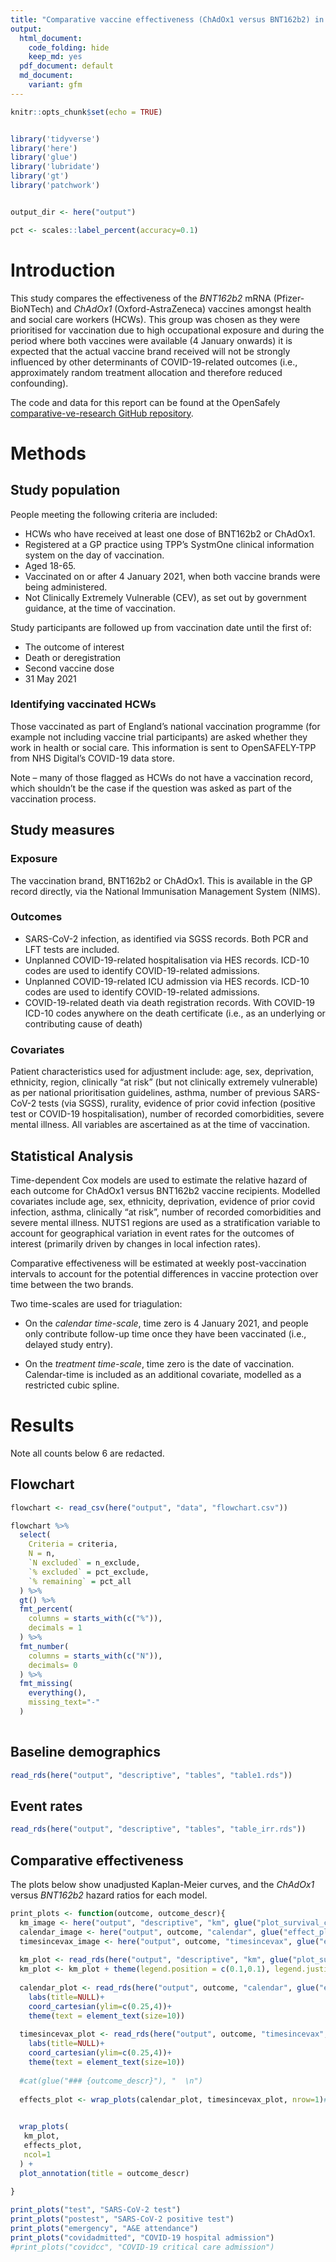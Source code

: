 ```yaml
---
title: "Comparative vaccine effectiveness (ChAdOx1 versus BNT162b2) in Health and Social Care workers"
output:
  html_document:
    code_folding: hide
    keep_md: yes
  pdf_document: default
  md_document:
    variant: gfm
---
```


```r
knitr::opts_chunk$set(echo = TRUE)


library('tidyverse')
library('here')
library('glue')
library('lubridate')
library('gt')
library('patchwork')


output_dir <- here("output")

pct <- scales::label_percent(accuracy=0.1)


```


# Introduction

This study compares the effectiveness of the *BNT162b2* mRNA (Pfizer-BioNTech) and *ChAdOx1* (Oxford-AstraZeneca) vaccines amongst health and social care workers (HCWs). 
This group was chosen as they were prioritised for vaccination due to high occupational exposure and during the period where both vaccines were available (4 January onwards) it is expected that the actual vaccine brand received will not be strongly influenced by other determinants of COVID-19-related outcomes (i.e., approximately random treatment allocation and therefore reduced confounding).


The code and data for this report can be found at the OpenSafely [comparative-ve-research GitHub repository](https://github.com/opensafely/comparative-ve-research). 


# Methods

## Study population

People meeting the following criteria are included:

* HCWs who have received at least one dose of BNT162b2 or ChAdOx1. 
* Registered at a GP practice using TPP's SystmOne clinical information system on the day of vaccination.
* Aged 18-65.
* Vaccinated on or after 4 January 2021, when both vaccine brands were being administered. 
* Not Clinically Extremely Vulnerable (CEV), as set out by government guidance, at the time of vaccination.

Study participants are followed up from vaccination date until the first of:

* The outcome of interest
* Death or deregistration
* Second vaccine dose
* 31 May 2021

### Identifying vaccinated HCWs

Those vaccinated as part of England's national vaccination programme (for example not including vaccine trial participants) are asked whether they work in health or social care. This information is sent to OpenSAFELY-TPP from NHS Digital's COVID-19 data store.

Note -- many of those flagged as HCWs do not have a vaccination record, which shouldn't be the case if the question was asked as part of the vaccination process.

## Study measures

### Exposure

The vaccination brand, BNT162b2 or ChAdOx1. This is available in the GP record directly, via the National Immunisation Management System (NIMS).

### Outcomes

* SARS-CoV-2 infection, as identified via SGSS records. Both PCR and LFT tests are included.
* Unplanned COVID-19-related hospitalisation via HES records. ICD-10 codes are used to identify COVID-19-related admissions. 
* Unplanned COVID-19-related ICU admission via HES records. ICD-10 codes are used to identify COVID-19-related admissions. 
* COVID-19-related death via death registration records. With COVID-19 ICD-10 codes anywhere on the death certificate (i.e., as an underlying or contributing cause of death)

### Covariates

Patient characteristics used for adjustment include: age, sex, deprivation, ethnicity, region, clinically “at risk” (but not clinically extremely vulnerable) as per national prioritisation guidelines, asthma, number of previous SARS-CoV-2 tests (via SGSS), rurality, evidence of prior covid infection (positive test or COVID-19 hospitalisation), number of recorded comorbidities, severe mental illness. All variables are ascertained as at the time of vaccination. 

## Statistical Analysis

Time-dependent Cox models are used to estimate the relative hazard of each outcome for ChAdOx1 versus BNT162b2 vaccine recipients.
Modelled covariates include age, sex, ethnicity, deprivation, evidence of prior covid infection, asthma, clinically “at risk”, number of recorded comorbidities and severe mental illness.
NUTS1 regions are used as a stratification variable to account for geographical variation in event rates for the outcomes of interest (primarily driven by changes in local infection rates). 

Comparative effectiveness will be estimated at weekly post-vaccination intervals to account for the potential differences in vaccine protection over time between the two brands.

Two time-scales are used for triagulation:

* On the *calendar time-scale*, time zero is 4 January 2021, and people only contribute follow-up time once they have been vaccinated (i.e., delayed study entry). 

* On the *treatment time-scale*, time zero is the date of vaccination. Calendar-time is included as an additional covariate, modelled as a restricted cubic spline.


# Results

Note all counts below 6 are redacted.


## Flowchart


```r

flowchart <- read_csv(here("output", "data", "flowchart.csv"))

flowchart %>%
  select(
    Criteria = criteria,
    N = n,
    `N excluded` = n_exclude,
    `% excluded` = pct_exclude,
    `% remaining` = pct_all
  ) %>%
  gt() %>%
  fmt_percent(
    columns = starts_with(c("%")),
    decimals = 1
  ) %>%
  fmt_number(
    columns = starts_with(c("N")),
    decimals= 0
  ) %>%
  fmt_missing(
    everything(),
    missing_text="-"
  )
  
```


## Baseline demographics

```r
read_rds(here("output", "descriptive", "tables", "table1.rds"))
```


## Event rates

```r
read_rds(here("output", "descriptive", "tables", "table_irr.rds"))
```

## Comparative effectiveness

The plots below show unadjusted Kaplan-Meier curves, and the *ChAdOx1* versus *BNT162b2* hazard ratios for each model.


```r

print_plots <- function(outcome, outcome_descr){
  km_image <- here("output", "descriptive", "km", glue("plot_survival_ci_{outcome}.png"))
  calendar_image <- here("output", outcome, "calendar", glue("effect_plot_cox.png"))
  timesincevax_image <- here("output", outcome, "timesincevax", glue("effect_plot_cox.png"))
  
  km_plot <- read_rds(here("output", "descriptive", "km", glue("plot_survival_ci_{outcome}.rds")))
  km_plot <- km_plot + theme(legend.position = c(0.1,0.1), legend.justification = c(0,0))
  
  calendar_plot <- read_rds(here("output", outcome, "calendar", glue("effect_plot_cox.rds"))) + 
    labs(title=NULL)+
    coord_cartesian(ylim=c(0.25,4))+
    theme(text = element_text(size=10))
  
  timesincevax_plot <- read_rds(here("output", outcome, "timesincevax", glue("effect_plot_cox.rds"))) + 
    labs(title=NULL)+
    coord_cartesian(ylim=c(0.25,4))+
    theme(text = element_text(size=10))
  
  #cat(glue("### {outcome_descr}"), "  \n")
  
  effects_plot <- wrap_plots(calendar_plot, timesincevax_plot, nrow=1)#, guides='collect')

  
  wrap_plots(
   km_plot,
   effects_plot,
   ncol=1
  ) +
  plot_annotation(title = outcome_descr)
  
}

print_plots("test", "SARS-CoV-2 test")
print_plots("postest", "SARS-CoV-2 positive test")
print_plots("emergency", "A&E attendance")
print_plots("covidadmitted", "COVID-19 hospital admission")
#print_plots("covidcc", "COVID-19 critical care admission")

```
